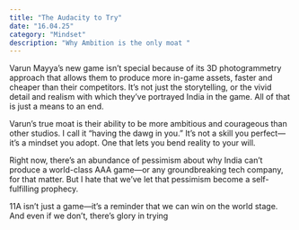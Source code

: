 ```yaml
---
title: "The Audacity to Try"
date: "16.04.25"
category: "Mindset"
description: "Why Ambition is the only moat "
---
```

Varun Mayya’s new game isn’t special because of its 3D photogrammetry approach that allows them to produce more in-game assets, faster and cheaper than their competitors. It’s not just the storytelling, or the vivid detail and realism with which they’ve portrayed India in the game. All of that is just a means to an end.

Varun’s true moat is their ability to be more ambitious and courageous than other studios. I call it “having the dawg in you.” It’s not a skill you perfect—it’s a mindset you adopt. One that lets you bend reality to your will.

Right now, there’s an abundance of pessimism about why India can’t produce a world-class AAA game—or any groundbreaking tech company, for that matter. But I hate that we’ve let that pessimism become a self-fulfilling prophecy.

11A isn’t just a game—it’s a reminder that we can win on the world stage. And even if we don’t, there’s glory in trying
